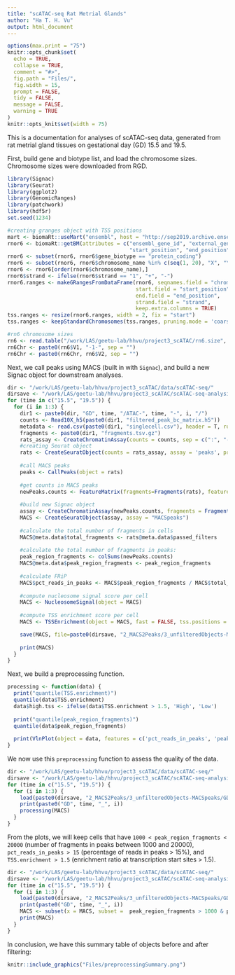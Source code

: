 ```yaml
---
title: "scATAC-seq Rat Metrial Glands"
author: "Ha T. H. Vu"
output: html_document
---
```

  
```r
options(max.print = "75")
knitr::opts_chunk$set(
  echo = TRUE,
  collapse = TRUE,
  comment = "#>",
  fig.path = "Files/",
  fig.width = 15,
  prompt = FALSE,
  tidy = FALSE,
  message = FALSE,
  warning = TRUE
)
knitr::opts_knit$set(width = 75)
```

This is a documentation for analyses of scATAC-seq data, generated from rat metrial gland tissues on gestational day (GD) 15.5 and 19.5. <br>

First, build gene and biotype list, and load the chromosome sizes. Chromosome sizes were downloaded from RGD.

```r
library(Signac)
library(Seurat)
library(ggplot2)
library(GenomicRanges)
library(patchwork)
library(hdf5r)
set.seed(1234)

#creating granges object with TSS positions
mart <- biomaRt::useMart("ensembl", host = "http://sep2019.archive.ensembl.org", dataset = "rnorvegicus_gene_ensembl")
rnor6 <- biomaRt::getBM(attributes = c("ensembl_gene_id", "external_gene_name", "chromosome_name",
                                       "start_position", "end_position", "strand", "gene_biotype"), mart = mart)
rnor6 <- subset(rnor6, rnor6$gene_biotype == "protein_coding")
rnor6 <- subset(rnor6, rnor6$chromosome_name %in% c(seq(1, 20), "X", "Y"))
rnor6 <- rnor6[order(rnor6$chromosome_name),]
rnor6$strand <- ifelse(rnor6$strand == "1", "+", "-")
rnor6.ranges <- makeGRangesFromDataFrame(rnor6, seqnames.field = "chromosome_name",
                                         start.field = "start_position",
                                         end.field = "end_position",
                                         strand.field = "strand",
                                         keep.extra.columns = TRUE)
tss.ranges <- resize(rnor6.ranges, width = 2, fix = "start")
tss.ranges <- keepStandardChromosomes(tss.ranges, pruning.mode = 'coarse')

#rn6 chromosome sizes
rn6 <- read.table("/work/LAS/geetu-lab/hhvu/project3_scATAC/rn6.size", header = F)
rn6Chr <- paste0(rn6$V1, "-1-", sep = "")
rn6Chr <- paste0(rn6Chr, rn6$V2, sep = "")
```

Next, we call peaks using MACS (built in with `Signac`), and build a new Signac object for downstream analyses.
```r
dir <- "/work/LAS/geetu-lab/hhvu/project3_scATAC/data/scATAC-seq/"
dirsave <- "/work/LAS/geetu-lab/hhvu/project3_scATAC/scATAC-seq-analysis/finalWorkflow/1_preprocess/"
for (time in c("15.5", "19.5")) {
  for (i in 1:3) {
    dir1 <- paste0(dir, "GD", time, "/ATAC-", time, "-", i, "/")
    counts <- Read10X_h5(paste0(dir1, "filtered_peak_bc_matrix.h5"))
    metadata <- read.csv(paste0(dir1, "singlecell.csv"), header = T, row.names = 1)
    fragments <- paste0(dir1, "fragments.tsv.gz")
    rats_assay <- CreateChromatinAssay(counts = counts, sep = c(":", "-"), fragments = fragments, min.cells = 1)
    #creating Seurat object
    rats <- CreateSeuratObject(counts = rats_assay, assay = 'peaks', project = 'ATAC',  meta.data = metadata)
    
    #call MACS peaks
    peaks <- CallPeaks(object = rats)
    
    #get counts in MACS peaks
    newPeaks.counts <- FeatureMatrix(fragments=Fragments(rats), features=peaks, cells=colnames(rats))
    
    #build new Signac object
    assay <- CreateChromatinAssay(newPeaks.counts, fragments = Fragments(rats))
    MACS <- CreateSeuratObject(assay, assay = "MACSpeaks")
    
    #calculate the total number of fragments in cells
    MACS@meta.data$total_fragments <- rats@meta.data$passed_filters
    
    #calculate the total number of fragments in peaks:
    peak_region_fragments <- colSums(newPeaks.counts)
    MACS@meta.data$peak_region_fragments <- peak_region_fragments
    
    #calculate FRiP
    MACS$pct_reads_in_peaks <- MACS$peak_region_fragments / MACS$total_fragments * 100
    
    #compute nucleosome signal score per cell
    MACS <- NucleosomeSignal(object = MACS)
    
    #compute TSS enrichment score per cell
    MACS <- TSSEnrichment(object = MACS, fast = FALSE, tss.positions = tss.ranges)

    save(MACS, file=paste0(dirsave, "2_MACS2Peaks/3_unfilteredObjects-MACSpeaks/GD", time, "_", i, ".rda"))
    
    print(MACS)
  }
}
```

Next, we build a preprocessing function.
```r
processing <- function(data) {
  print("quantile(TSS.enrichment)")
  quantile(data$TSS.enrichment)
  data$high.tss <- ifelse(data$TSS.enrichment > 1.5, 'High', 'Low')
  
  print("quantile(peak_region_fragments)")
  quantile(data$peak_region_fragments)
  
  print(VlnPlot(object = data, features = c('pct_reads_in_peaks', 'peak_region_fragments', 'TSS.enrichment', 'nucleosome_signal'), pt.size = 0.1, ncol = 4))
}
```

We now use this `preprocessing` function to assess the quality of the data.
```r
dir <- "/work/LAS/geetu-lab/hhvu/project3_scATAC/data/scATAC-seq/"
dirsave <- "/work/LAS/geetu-lab/hhvu/project3_scATAC/scATAC-seq-analysis/finalWorkflow/1_preprocess/"
for (time in c("15.5", "19.5")) {
  for (i in 1:3) {
    load(paste0(dirsave, "2_MACS2Peaks/3_unfilteredObjects-MACSpeaks/GD", time, "_", i, ".rda"))
    print(paste0("GD", time, "_", i))
    processing(MACS)
  }
}
```
From the plots, we will keep cells that have `1000 < peak_region_fragments < 20000` (number of fragments in peaks between 1000 and 20000), `pct_reads_in_peaks > 15` (percentage of reads in peaks > 15\%), and `TSS.enrichment > 1.5` (enrichment ratio at transcription start sites > 1.5).

```r
dir <- "/work/LAS/geetu-lab/hhvu/project3_scATAC/data/scATAC-seq/"
dirsave <- "/work/LAS/geetu-lab/hhvu/project3_scATAC/scATAC-seq-analysis/finalWorkflow/1_preprocess/"
for (time in c("15.5", "19.5")) {
  for (i in 1:3) {
    load(paste0(dirsave, "2_MACS2Peaks/3_unfilteredObjects-MACSpeaks/GD", time, "_", i, ".rda"))
    print(paste0("GD", time, "_", i))
    MACS <- subset(x = MACS, subset =  peak_region_fragments > 1000 & peak_region_fragments < 20000 &  pct_reads_in_peaks > 15 & TSS.enrichment > 1.5)
    print(MACS)
  }
}
```

In conclusion, we have this summary table of objects before and after filtering:
```r
knitr::include_graphics("Files/preprocessingSummary.png")
```